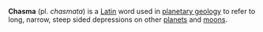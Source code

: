 '''Chasma''' (pl. ''chasmata'') is a [[Latin]] word used in [[planetary geology]] to refer to long, narrow, steep sided depressions on other [[planet|planets]] and [[natural satellite|moons]].

{{stub}}